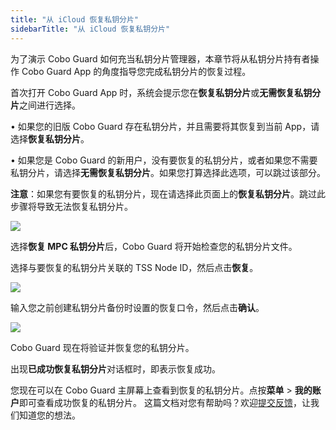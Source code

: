 ```yaml
---
title: "从 iCloud 恢复私钥分片"
sidebarTitle: "从 iCloud 恢复私钥分片"
---
```


为了演示 Cobo Guard 如何充当私钥分片管理器，本章节将从私钥分片持有者操作 Cobo Guard App 的角度指导您完成私钥分片的恢复过程。

首次打开 Cobo Guard App 时，系统会提示您在**恢复私钥分片**或**无需恢复私钥分片**之间进行选择。

• 如果您的旧版 Cobo Guard 存在私钥分片，并且需要将其恢复到当前 App，请选择**恢复私钥分片**。

• 如果您是 Cobo Guard 的新用户，没有要恢复的私钥分片，或者如果您不需要私钥分片，请选择**无需恢复私钥分片**。如果您打算选择此选项，可以跳过该部分。

**注意**：如果您有要恢复的私钥分片，现在请选择此页面上的**恢复私钥分片**。跳过此步骤将导致无法恢复私钥分片。

<img src="/cn/images/cobo-guard/common/6.png" className="screenshot_nav_bar"></img>

选择**恢复 MPC 私钥分片**后，Cobo Guard 将开始检查您的私钥分片文件。

选择与要恢复的私钥分片关联的 TSS Node ID，然后点击**恢复**。

<img src="/cn/images/cobo-guard/common/7.png" className="screenshot_nav_bar"></img>

输入您之前创建私钥分片备份时设置的恢复口令，然后点击**确认**。

<img src="/cn/images/cobo-guard/common/8.png" className="screenshot_nav_bar"></img>

Cobo Guard 现在将验证并恢复您的私钥分片。

出现**已成功恢复私钥分片**对话框时，即表示恢复成功。

您现在可以在 Cobo Guard 主屏幕上查看到恢复的私钥分片。点按**菜单** > **我的账户**即可查看成功恢复的私钥分片。
<Tip>这篇文档对您有帮助吗？欢迎[提交反馈](https://forms.zohopublic.com/cobo/form/DocumentFeedbackForm/formperma/QvLOhxJv1_JMsJ-1dleZ8Itb_7rzN-LtgvsDdxosoVI?referrername=manuals)，让我们知道您的想法。</Tip>